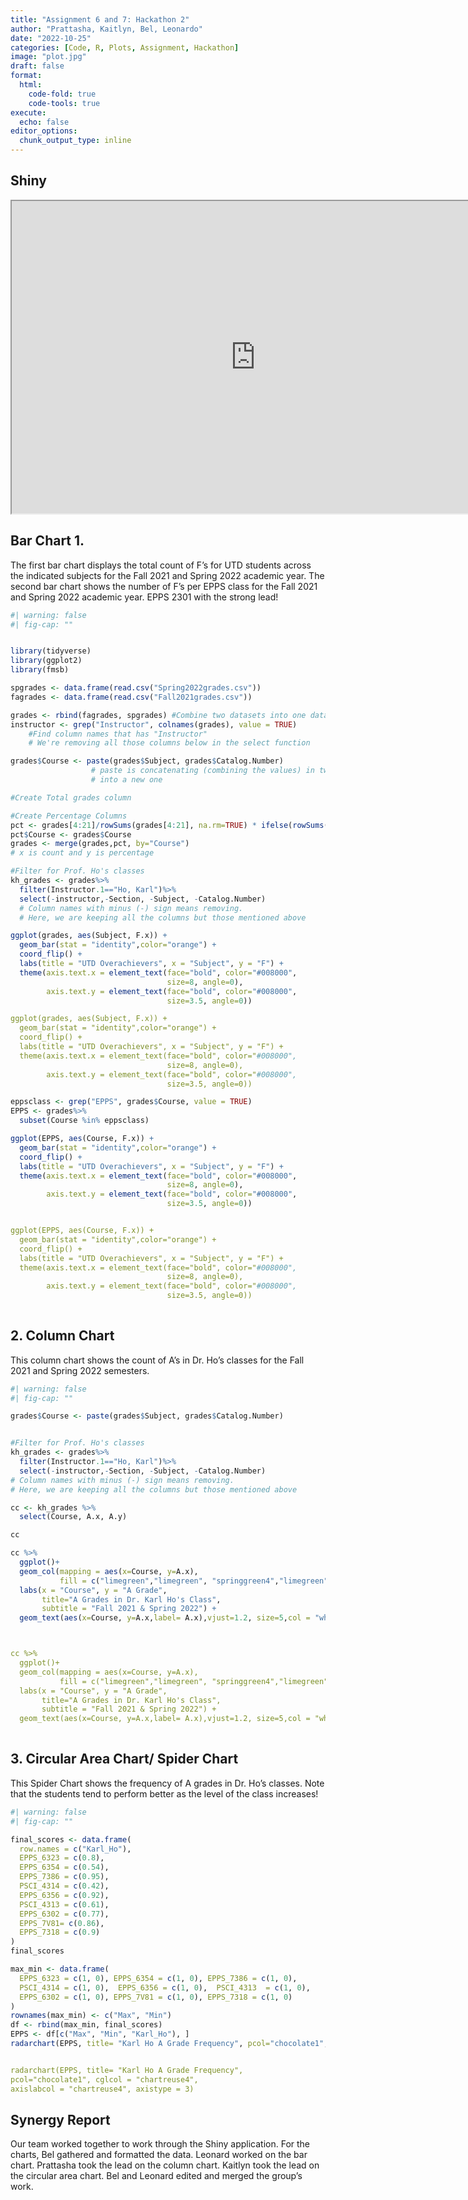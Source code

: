 ```yaml
---
title: "Assignment 6 and 7: Hackathon 2"
author: "Prattasha, Kaitlyn, Bel, Leonardo"
date: "2022-10-25"
categories: [Code, R, Plots, Assignment, Hackathon]
image: "plot.jpg"
draft: false
format:
  html:
    code-fold: true
    code-tools: true
execute:
  echo: false
editor_options: 
  chunk_output_type: inline
---
```


## Shiny

```{=html}
<iframe width="780" height="500" src="http://127.0.0.1:5172/" title="Quarto Documentation"></iframe>
```
## Bar Chart 1.

The first bar chart displays the total count of F's for UTD students across the indicated subjects for the Fall 2021 and Spring 2022 academic year. The second bar chart shows the number of F's per EPPS class for the Fall 2021 and Spring 2022 academic year. EPPS 2301 with the strong lead!

```r
#| warning: false
#| fig-cap: ""


library(tidyverse)
library(ggplot2)
library(fmsb)

spgrades <- data.frame(read.csv("Spring2022grades.csv"))
fagrades <- data.frame(read.csv("Fall2021grades.csv"))

grades <- rbind(fagrades, spgrades) #Combine two datasets into one dataframe
instructor <- grep("Instructor", colnames(grades), value = TRUE) 
    #Find column names that has "Instructor"
    # We're removing all those columns below in the select function

grades$Course <- paste(grades$Subject, grades$Catalog.Number)
                  # paste is concatenating (combining the values) in two columns
                  # into a new one

#Create Total grades column 

#Create Percentage Columns
pct <- grades[4:21]/rowSums(grades[4:21], na.rm=TRUE) * ifelse(rowSums(is.na(grades[4:21])) == ncol(grades[4:21]), NA, 1)
pct$Course <- grades$Course
grades <- merge(grades,pct, by="Course")
# x is count and y is percentage

#Filter for Prof. Ho's classes
kh_grades <- grades%>%
  filter(Instructor.1=="Ho, Karl")%>%
  select(-instructor,-Section, -Subject, -Catalog.Number)
  # Column names with minus (-) sign means removing.  
  # Here, we are keeping all the columns but those mentioned above

ggplot(grades, aes(Subject, F.x)) +
  geom_bar(stat = "identity",color="orange") +
  coord_flip() + 
  labs(title = "UTD Overachievers", x = "Subject", y = "F") +
  theme(axis.text.x = element_text(face="bold", color="#008000",
                                   size=8, angle=0),
        axis.text.y = element_text(face="bold", color="#008000",
                                   size=3.5, angle=0))

```

``` yaml
ggplot(grades, aes(Subject, F.x)) +
  geom_bar(stat = "identity",color="orange") +
  coord_flip() + 
  labs(title = "UTD Overachievers", x = "Subject", y = "F") +
  theme(axis.text.x = element_text(face="bold", color="#008000",
                                   size=8, angle=0),
        axis.text.y = element_text(face="bold", color="#008000",
                                   size=3.5, angle=0))
```

```r
eppsclass <- grep("EPPS", grades$Course, value = TRUE)
EPPS <- grades%>%
  subset(Course %in% eppsclass)

ggplot(EPPS, aes(Course, F.x)) +
  geom_bar(stat = "identity",color="orange") +
  coord_flip() + 
  labs(title = "UTD Overachievers", x = "Subject", y = "F") +
  theme(axis.text.x = element_text(face="bold", color="#008000",
                                   size=8, angle=0),
        axis.text.y = element_text(face="bold", color="#008000",
                                   size=3.5, angle=0))
```

```yaml

ggplot(EPPS, aes(Course, F.x)) +
  geom_bar(stat = "identity",color="orange") +
  coord_flip() + 
  labs(title = "UTD Overachievers", x = "Subject", y = "F") +
  theme(axis.text.x = element_text(face="bold", color="#008000",
                                   size=8, angle=0),
        axis.text.y = element_text(face="bold", color="#008000",
                                   size=3.5, angle=0))
                                   
```
## 2. Column Chart

This column chart shows the count of A's in Dr. Ho's classes for the Fall 2021 and Spring 2022 semesters.

```r
#| warning: false
#| fig-cap: ""

grades$Course <- paste(grades$Subject, grades$Catalog.Number)


#Filter for Prof. Ho's classes
kh_grades <- grades%>%
  filter(Instructor.1=="Ho, Karl")%>%
  select(-instructor,-Section, -Subject, -Catalog.Number)
# Column names with minus (-) sign means removing.  
# Here, we are keeping all the columns but those mentioned above

cc <- kh_grades %>%
  select(Course, A.x, A.y)  

cc

cc %>%
  ggplot()+
  geom_col(mapping = aes(x=Course, y=A.x),
           fill = c("limegreen","limegreen", "springgreen4","limegreen", "limegreen")) +
  labs(x = "Course", y = "A Grade",
       title="A Grades in Dr. Karl Ho's Class",
       subtitle = "Fall 2021 & Spring 2022") +
  geom_text(aes(x=Course, y=A.x,label= A.x),vjust=1.2, size=5,col = "white")



```

``` yaml

cc %>%
  ggplot()+
  geom_col(mapping = aes(x=Course, y=A.x),
           fill = c("limegreen","limegreen", "springgreen4","limegreen", "limegreen")) +
  labs(x = "Course", y = "A Grade",
       title="A Grades in Dr. Karl Ho's Class",
       subtitle = "Fall 2021 & Spring 2022") +
  geom_text(aes(x=Course, y=A.x,label= A.x),vjust=1.2, size=5,col = "white")
  
```

## 3. Circular Area Chart/ Spider Chart

This Spider Chart shows the frequency of A grades in Dr. Ho's classes. Note that the students tend to perform better as the level of the class increases!

```r
#| warning: false
#| fig-cap: ""

final_scores <- data.frame(
  row.names = c("Karl_Ho"),
  EPPS_6323 = c(0.8),
  EPPS_6354 = c(0.54),
  EPPS_7386 = c(0.95),
  PSCI_4314 = c(0.42),
  EPPS_6356 = c(0.92),
  PSCI_4313 = c(0.61),
  EPPS_6302 = c(0.77),
  EPPS_7V81= c(0.86),
  EPPS_7318 = c(0.9)
)
final_scores

max_min <- data.frame(
  EPPS_6323 = c(1, 0), EPPS_6354 = c(1, 0), EPPS_7386 = c(1, 0),
  PSCI_4314 = c(1, 0),  EPPS_6356 = c(1, 0),  PSCI_4313  = c(1, 0),
  EPPS_6302 = c(1, 0), EPPS_7V81 = c(1, 0), EPPS_7318 = c(1, 0)
)
rownames(max_min) <- c("Max", "Min")
df <- rbind(max_min, final_scores)
EPPS <- df[c("Max", "Min", "Karl_Ho"), ]
radarchart(EPPS, title= "Karl Ho A Grade Frequency", pcol="chocolate1", cglcol = "chartreuse4", axislabcol = "chartreuse4", axistype = 3)


```

``` yaml

radarchart(EPPS, title= "Karl Ho A Grade Frequency",
pcol="chocolate1", cglcol = "chartreuse4",
axislabcol = "chartreuse4", axistype = 3)

```

## Synergy Report

Our team worked together to work through the Shiny application. For the charts, Bel gathered and formatted the data. Leonard worked on the bar chart. Prattasha took the lead on the column chart. Kaitlyn took the lead on the circular area chart. Bel and Leonard edited and merged the group's work.

